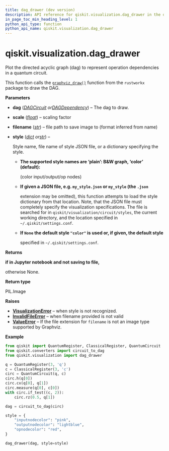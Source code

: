 ```yaml
---
title: dag_drawer (dev version)
description: API reference for qiskit.visualization.dag_drawer in the dev version of qiskit
in_page_toc_min_heading_level: 1
python_api_type: function
python_api_name: qiskit.visualization.dag_drawer
---
```


<span id="qiskit-visualization-dag-drawer" />

# qiskit.visualization.dag\_drawer

<Function id="qiskit.visualization.dag_drawer" isDedicatedPage={true} github="https://github.com/Qiskit/qiskit/tree/stable/2.2/qiskit/visualization/dag_visualization.py#L77-L389" signature="qiskit.visualization.dag_drawer(dag, scale=0.7, filename=None, style='color')">
  Plot the directed acyclic graph (dag) to represent operation dependencies in a quantum circuit.

  This function calls the [`graphviz_draw()`](https://www.rustworkx.org/apiref/rustworkx.visualization.graphviz_draw.html#rustworkx.visualization.graphviz_draw "(in rustworkx v0.17)") function from the `rustworkx` package to draw the DAG.

  **Parameters**

  *   **dag** ([*DAGCircuit*](qiskit.dagcircuit.DAGCircuit "qiskit.dagcircuit.DAGCircuit")  *or*[*DAGDependency*](qiskit.dagcircuit.DAGDependency "qiskit.dagcircuit.DAGDependency")) – The dag to draw.

  *   **scale** ([*float*](https://docs.python.org/3/library/functions.html#float "(in Python v3.13)")) – scaling factor

  *   **filename** ([*str*](https://docs.python.org/3/library/stdtypes.html#str "(in Python v3.13)")) – file path to save image to (format inferred from name)

  *   **style** ([*dict*](https://docs.python.org/3/library/stdtypes.html#dict "(in Python v3.13)")  *or*[*str*](https://docs.python.org/3/library/stdtypes.html#str "(in Python v3.13)")) –

      Style name, file name of style JSON file, or a dictionary specifying the style.

      *   **The supported style names are ‘plain’: B\&W graph, ‘color’ (default):**

          (color input/output/op nodes)

      *   **If given a JSON file, e.g. `my_style.json` or `my_style` (the `.json`**

          extension may be omitted), this function attempts to load the style dictionary from that location. Note, that the JSON file must completely specify the visualization specifications. The file is searched for in `qiskit/visualization/circuit/styles`, the current working directory, and the location specified in `~/.qiskit/settings.conf`.

      *   **If `None` the default style `"color"` is used or, if given, the default style**

          specified in `~/.qiskit/settings.conf`.

  **Returns**

  **if in Jupyter notebook and not saving to file,**

  otherwise None.

  **Return type**

  PIL.Image

  **Raises**

  *   [**VisualizationError**](visualization#qiskit.visualization.VisualizationError "qiskit.visualization.VisualizationError") – when style is not recognized.
  *   [**InvalidFileError**](exceptions#qiskit.exceptions.InvalidFileError "qiskit.exceptions.InvalidFileError") – when filename provided is not valid
  *   [**ValueError**](https://docs.python.org/3/library/exceptions.html#ValueError "(in Python v3.13)") – If the file extension for `filename` is not an image type supported by Graphviz.

  **Example**

  ```python
  from qiskit import QuantumRegister, ClassicalRegister, QuantumCircuit
  from qiskit.converters import circuit_to_dag
  from qiskit.visualization import dag_drawer

  q = QuantumRegister(3, 'q')
  c = ClassicalRegister(3, 'c')
  circ = QuantumCircuit(q, c)
  circ.h(q[0])
  circ.cx(q[0], q[1])
  circ.measure(q[0], c[0])
  with circ.if_test((c, 2)):
      circ.rz(0.5, q[1])

  dag = circuit_to_dag(circ)

  style = {
      "inputnodecolor": "pink",
      "outputnodecolor": "lightblue",
      "opnodecolor": "red",
  }

  dag_drawer(dag, style=style)
  ```
</Function>


